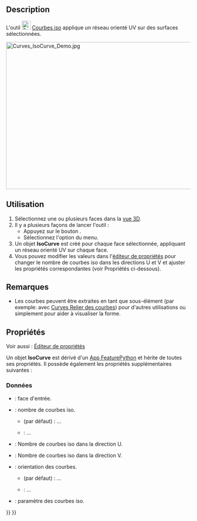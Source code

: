 <languages/>

{{Docnav/fr
|[[Curves_TrimFace/fr|Ajuster une face]]
|[[Curves_SketchOnSurface/fr|Esquisse sur surface]]
|[[Curves_Workbench/fr|Atelier Curves]]
|IconL=Curves_TrimFace.svg
|IconR=Curves_SketchOnSurface.svg
|IconC=Curves_workbench_icon.svg
}}

{{GuiCommand/fr
|Name=Curves IsoCurve
|Name/fr=Curves Courbes iso
|MenuLocation=Surfaces → IsoCurve
|Workbenches=[[Curves_Workbench/fr|Curves]]
|SeeAlso=[[Curves_JoinCurve/fr|Curves Relier des courbes]]
}}

==Description==

L'outil [[Image:Curves_IsoCurve.svg|24px]] [[Curves_IsoCurve/fr|Courbes iso]] applique un réseau orienté UV sur des surfaces sélectionnées.

[[File:Curves_IsoCurve_Demo.jpg|600x400px]]
{{Caption|Ci-dessus : la surface avant (à gauche) et après (à droite) l'application de l'outil.}}

<span id="Usage"></span>
==Utilisation==

# Sélectionnez une ou plusieurs faces dans la [[3D_view/fr|vue 3D]].
# Il y a plusieurs façons de lancer l'outil :
#* Appuyez sur le bouton {{Button|[[Image:Curves_IsoCurve.svg|16px]] [[Curves_IsoCurve/fr|IsoCurve]]}}.
#* Sélectionnez l'option {{MenuCommand|Surfaces → [[Image:Curves_IsoCurve.svg|16px]] IsoCurve}} du menu.
# Un objet '''IsoCurve''' est créé pour chaque face sélectionnée, appliquant un réseau orienté UV sur chaque face.
# Vous pouvez modifier les valeurs dans l'[[Property_editor/fr|éditeur de propriétés]] pour changer le nombre de courbes iso dans les directions U et V et ajuster les propriétés correspondantes (voir Propriétés ci-dessous).

<span id="Notes"></span>
==Remarques==

* Les courbes peuvent être extraites en tant que sous-élément (par exemple: avec [[Curves_JoinCurve/fr|Curves Relier des courbes]]) pour d'autres utilisations ou simplement pour aider à visualiser la forme.

<span id="Properties"></span>
==Propriétés==

Voir aussi : [[Property_editor/fr|Éditeur de propriétés]]

Un objet '''IsoCurve''' est dérivé d'un [[App_FeaturePython/fr|App FeaturePython]] et hérite de toutes ses propriétés. Il possède également les propriétés supplémentaires suivantes :

<span id="Data"></span>
===Données===

{{TitleProperty|Iso Curve}}

* {{PropertyData|Face|LinkSub}} : face d'entrée.
* {{PropertyData|Mode|Enumeration}} : nombre de courbes iso.
** {{Value|Multi}} (par défaut) : ...
** {{Value|Single}} : ...
* {{PropertyData|Number U|Integer}} : Nombre de courbes iso dans la direction U.
* {{PropertyData|Number V|Integer}} : Nombre de courbes iso dans la direction V.
* {{PropertyData|Orientation|Enumeration}} : orientation des courbes.
** {{Value|U}} (par défaut) : ...
** {{Value|V}} : ...
* {{PropertyData|Parameter|Float}} : paramètre des courbes iso.


{{Docnav/fr
|[[Curves_TrimFace/fr|Ajuster une face]]
|[[Curves_SketchOnSurface/fr|Esquisse sur surface]]
|[[Curves_Workbench/fr|Atelier Curves]]
|IconL=Curves_TrimFace.svg
|IconR=Curves_SketchOnSurface.svg
|IconC=Curves_workbench_icon.svg
}}

{{Curves Tools navi{{#translation:}}}}
{{Userdocnavi{{#translation:}}}}